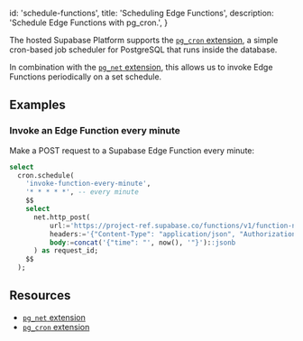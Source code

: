 
  id: 'schedule-functions',
  title: 'Scheduling Edge Functions',
  description: 'Schedule Edge Functions with pg_cron.',
}

<div class="video-container">
  <IFrameWithConsent
    src="https://www.youtube-nocookie.com/embed/-U6DJcjVvGo"
    frameBorder="1"
    allow="accelerometer; autoplay; clipboard-write; encrypted-media; gyroscope; picture-in-picture"
    allowFullScreen
  ></IFrameWithConsent>
</div>

The hosted Supabase Platform supports the [`pg_cron` extension](/docs/guides/database/extensions/pgcron), a simple cron-based job scheduler for PostgreSQL that runs inside the database.

In combination with the [`pg_net` extension](/docs/guides/database/extensions/pgnet), this allows us to invoke Edge Functions periodically on a set schedule.

## Examples

### Invoke an Edge Function every minute

Make a POST request to a Supabase Edge Function every minute:

```sql
select
  cron.schedule(
    'invoke-function-every-minute',
    '* * * * *', -- every minute
    $$
    select
      net.http_post(
          url:='https://project-ref.supabase.co/functions/v1/function-name',
          headers:='{"Content-Type": "application/json", "Authorization": "Bearer YOUR_ANON_KEY"}'::jsonb,
          body:=concat('{"time": "', now(), '"}')::jsonb
      ) as request_id;
    $$
  );
```

## Resources

- [`pg_net` extension](/docs/guides/database/extensions/pgnet)
- [`pg_cron` extension](/docs/guides/database/extensions/pgcron)


